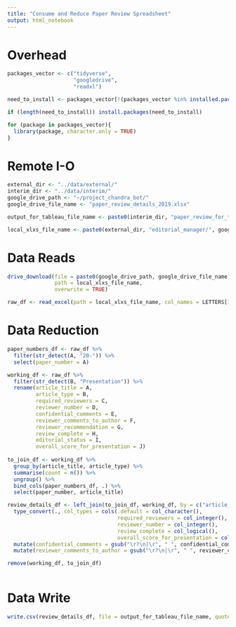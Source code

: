 ```yaml
---
title: "Consume and Reduce Paper Review Spreadsheet"
output: html_notebook
---
```


# Overhead
```r
packages_vector <- c("tidyverse",
                     "googledrive",
                     "readxl")

need_to_install <- packages_vector[!(packages_vector %in% installed.packages()[,"Package"])]

if (length(need_to_install)) install.packages(need_to_install)

for (package in packages_vector){
  library(package, character.only = TRUE)
}

```

# Remote I-O
```r
external_dir <- "../data/external/"
interim_dir <- "../data/interim/"
google_drive_path <- "~/project_chandra_bot/"
google_drive_file_name <- "paper_review_details_2019.xlsx"

output_for_tableau_file_name <- paste0(interim_dir, "paper_review_for_tableau.csv")

local_xlxs_file_name <- paste0(external_dir, "editorial_manager/", google_drive_file_name)

```

# Data Reads
```r
drive_download(file = paste0(google_drive_path, google_drive_file_name),
               path = local_xlxs_file_name,
               overwrite = TRUE)

raw_df <- read_excel(path = local_xlxs_file_name, col_names = LETTERS[1:10])

```

# Data Reduction
```r
paper_numbers_df <- raw_df %>%
  filter(str_detect(A, "20-")) %>%
  select(paper_number = A)

working_df <- raw_df %>%
  filter(str_detect(B, "Presentation")) %>%
  rename(article_title = A,
         article_type = B,
         required_reviewers = C,
         reviewer_number = D,
         confidential_comments = E,
         reviewer_comments_to_author = F,
         reviewer_recommendation = G,
         review_complete = H,
         editorial_status = I,
         overall_score_for_presentation = J)
  
to_join_df <- working_df %>%
  group_by(article_title, article_type) %>%
  summarise(count = n()) %>%
  ungroup() %>%
  bind_cols(paper_numbers_df, .) %>%
  select(paper_number, article_title)

review_details_df <- left_join(to_join_df, working_df, by = c("article_title")) %>%
  type_convert(., col_types = cols(.default = col_character(),
                                   required_reviewers = col_integer(),
                                   reviewer_number = col_integer(),
                                   review_complete = col_logical(),
                                   overall_score_for_presentation = col_integer())) %>%
  mutate(confidential_comments = gsub("\r?\n|\r", " ", confidential_comments)) %>%
  mutate(reviewer_comments_to_author = gsub("\r?\n|\r", " ", reviewer_comments_to_author))

remove(working_df, to_join_df)
  

```

# Data Write
```r
write.csv(review_details_df, file = output_for_tableau_file_name, quote = TRUE, row.names = FALSE)
```


